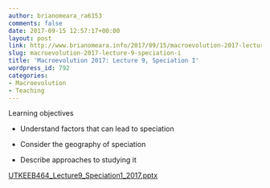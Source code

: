 ```yaml
---
author: brianomeara_ra6153
comments: false
date: 2017-09-15 12:57:17+00:00
layout: post
link: http://www.brianomeara.info/2017/09/15/macroevolution-2017-lecture-9-speciation-i/
slug: macroevolution-2017-lecture-9-speciation-i
title: 'Macroevolution 2017: Lecture 9, Speciation I'
wordpress_id: 792
categories:
- Macroevolution
- Teaching
---
```


Learning objectives



    
  * Understand factors that can lead to speciation

    
  * Consider the geography of speciation

    
  * Describe approaches to studying it


[UTKEEB464_Lecture9_Speciation1_2017.pptx](http://brianomeara.info/wordpress_beta/wp-content/uploads/2017/09/UTKEEB464_Lecture9_Speciation1_2017.pptx)
